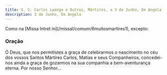 ```yaml
---
title: S. S. Carlos Lwanga e Outros, Mártires, a 3 de Junho, Em Angola
description: 3 de Junho, Em Angola
---
```


<aside>
  Como na [Missa Intret in](/missal/comum/6muitosmartires1), excepto:
</aside>

### Oração

Ó Deus, que nos permitistes a graça de celebrarmos o nascimento no céu dos vossos Santos Mártires Carlos, Matias e seus Companheiros, concedei-nos ainda a graça de gozarmos na sua companhia a bem-aventurança eterna. Por nosso Senhor...
